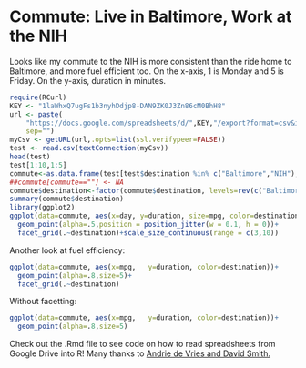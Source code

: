 Commute:  Live in Baltimore, Work at the NIH
========================================================

Looks like my commute to the NIH is more consistent than the ride home to Baltimore, and more fuel efficient too.  On the x-axis, 1 is Monday and 5 is Friday.  On the y-axis, duration in minutes.

```{r fig.width=7, fig.height=6, echo=FALSE, results='hide', message=FALSE, warning=FALSE}
require(RCurl)
KEY <- "1laWhxQ7ugFs1b3nyhDdjp8-DAN9ZK0J3Zn86cM0BhH8"
url <- paste(
    "https://docs.google.com/spreadsheets/d/",KEY,"/export?format=csv&id=",KEY,
    sep="")
myCsv <- getURL(url,.opts=list(ssl.verifypeer=FALSE))
test <- read.csv(textConnection(myCsv))
head(test)
test[1:10,1:5]
commute<-as.data.frame(test[test$destination %in% c("Baltimore","NIH"),])
##commute[commute==""] <- NA
commute$destination<-factor(commute$destination, levels=rev(c("Baltimore","NIH")))
summary(commute$destination)
library(ggplot2)
ggplot(data=commute, aes(x=day, y=duration, size=mpg, color=destination))+
  geom_point(alpha=.5,position = position_jitter(w = 0.1, h = 0))+
  facet_grid(.~destination)+scale_size_continuous(range = c(3,10))
```

Another look at fuel efficiency:

```{r fig.width=7, fig.height=6, echo=FALSE, results='hide', message=FALSE, warning=FALSE}
ggplot(data=commute, aes(x=mpg,   y=duration, color=destination))+
  geom_point(alpha=.8,size=5)+
  facet_grid(.~destination)
```

Without facetting:

```{r fig.width=7, fig.height=6, echo=FALSE, results='hide', message=FALSE, warning=FALSE}
ggplot(data=commute, aes(x=mpg,   y=duration, color=destination))+
  geom_point(alpha=.8,size=5)
```



Check out the .Rmd file to see code on how to read spreadsheets from Google Drive into R!  Many thanks to [Andrie de Vries and David Smith.](http://blog.revolutionanalytics.com/2014/06/reading-data-from-the-new-version-of-google-spreadsheets.html
)